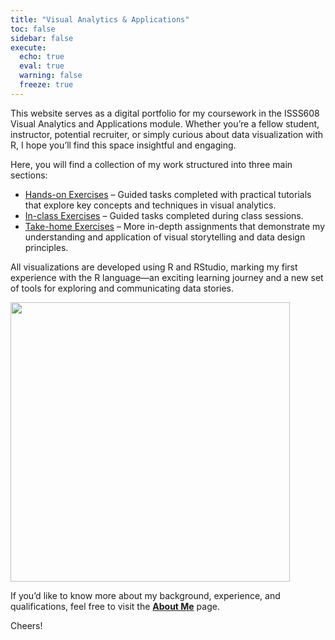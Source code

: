 ```yaml
---
title: "Visual Analytics & Applications"
toc: false
sidebar: false
execute: 
  echo: true
  eval: true
  warning: false
  freeze: true
---
```


This website serves as a digital portfolio for my coursework in the ISSS608 Visual Analytics and Applications module. Whether you're a fellow student, instructor, potential recruiter, or simply curious about data visualization with R, I hope you’ll find this space insightful and engaging.

Here, you will find a collection of my work structured into three main sections:

-   [Hands-on Exercises](Hands-on_Ex/Hands-on_Ex01/Hands-on_Ex01.html) – Guided tasks completed with practical tutorials that explore key concepts and techniques in visual analytics.
-   [In-class Exercises](In-class_Ex/In-class_Ex02/In-class_Ex02.html) – Guided tasks completed during class sessions.
-   [Take-home Exercises](Take-home_Ex/Take-home_Ex01/Take-home_Ex01.html) – More in-depth assignments that demonstrate my understanding and application of visual storytelling and data design principles.

All visualizations are developed using R and RStudio, marking my first experience with the R language—an exciting learning journey and a new set of tools for exploring and communicating data stories.

![](images/spongeR.jpg){fig-align="center" width="447"}

If you’d like to know more about my background, experience, and qualifications, feel free to visit the [**About Me**](about.qmd) page.

Cheers!
